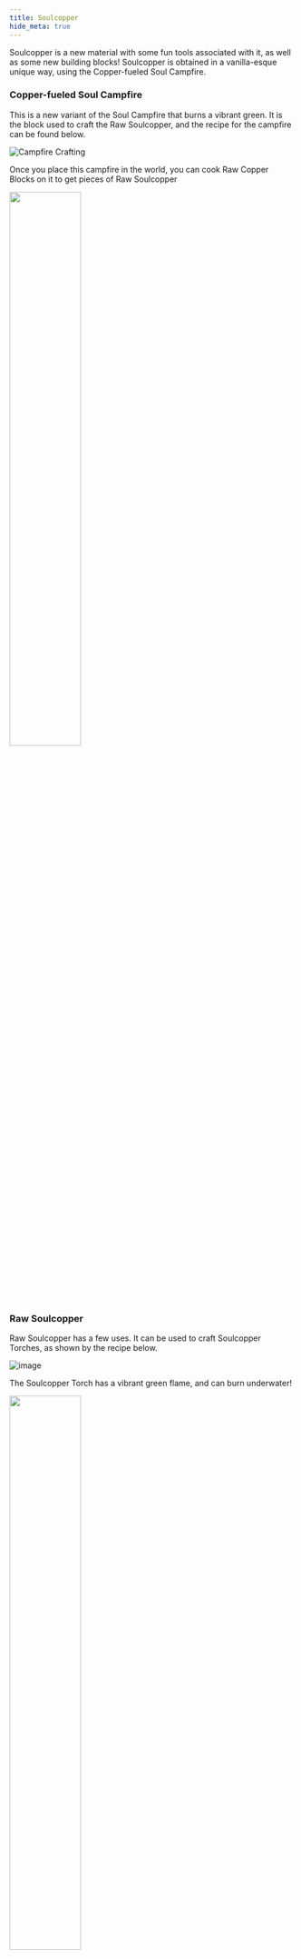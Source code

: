 ```yaml
---
title: Soulcopper
hide_meta: true
---
```


Soulcopper is a new material with some fun tools associated with it, as well as some new building blocks! Soulcopper is obtained in a vanilla-esque unique way, using the Copper-fueled Soul Campfire.

### Copper-fueled Soul Campfire

This is a new variant of the Soul Campfire that burns a vibrant green. It is the block used to craft the Raw Soulcopper, and the recipe for the campfire can be found below.

![Campfire Crafting](https://beanxxbot.com/pictures/SoulCopperCampfireCrafting.png)

Once you place this campfire in the world, you can cook Raw Copper Blocks on it to get pieces of Raw Soulcopper

<img src="https://github.com/user-attachments/assets/83bb939d-2697-4fba-a152-2b3c60d7b731" width="50%" height="50%" />

### Raw Soulcopper

Raw Soulcopper has a few uses. It can be used to craft Soulcopper Torches, as shown by the recipe below.

![image](https://github.com/user-attachments/assets/c2a8c645-3d49-4fd0-a04e-e962fa9764de)

The Soulcopper Torch has a vibrant green flame, and can burn underwater!

<img src="https://github.com/user-attachments/assets/6165a295-70a1-4e10-9fbb-160a86a43d72" width="50%" height="50%" />

The Soulcopper Torch can also be crafted into a Lantern, the same way you craft the vanilla Lantern and Soul Lantern

<img src="https://github.com/user-attachments/assets/b39c3764-78c9-4341-9405-6ce0d2bcbe87" width="50%" height="50%" />

It can also be crafted into the Raw Soulcopper Block, the same way all other raw ore blocks are crafted, for a new unique looking block that actually emits light!

<img src="https://github.com/user-attachments/assets/aa7291ee-97fa-4585-a7c3-e03a5e5570ca" width="50%" height="50%" />

Finally, Raw Soulcopper can be smelted in a Blast Furnace (no other furnace block will work) to make Soulcopper Ingots

![image](https://github.com/user-attachments/assets/edfa870d-0c10-41bb-89f1-711756902966)

### Soulcopper Ingots

Soulcopper Ingots are used to craft the two Soulcopper Tools, however they can also be used to craft the Soulcopper Block (the same way you'd craft any other ingot's block), which is also a light source!

<img src="https://github.com/user-attachments/assets/35cdcdee-2cce-4580-bc3a-dc1f065feacb" width="50%" height="50%" />

### Soulcopper Pickaxe

Crafted by making a pickaxe out of Soulcopper Ingots, the Soulcopper Pickaxe is a fairly strong pickaxe with durability similar to diamond. It also has the ability to consume durability to place a light source on the ground, so you don't need to carry any torches with you when you are adventuring in the caves!

<img src="https://github.com/user-attachments/assets/a3482379-228d-4ea4-8be3-17318365ae36" width="50%" height="50%" />

### Soulcopper Burner

The Soulcopper Burner is a tool used for quickly Oxidizing your Copper Blocks! It can be crafted by following the recipe below.

![image](https://github.com/user-attachments/assets/bcc5212a-d66b-40bd-a081-b776d1a3ef44)

To use the burner, simply hold right-click on any Copper Block (including doors and trapdoors!) that can oxidize. The Soulcopper Burner will consume durability and oxidize the block! Make sure to shift-right click doors and trapdoors to avoid opening/closing them while you do so.

![Untitledvideo-MadewithClipchamp5-ezgif com-video-to-gif-converter](https://github.com/user-attachments/assets/929e4d3c-8aaa-4ff9-acb3-39c7e6184666)

